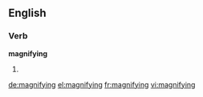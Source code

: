 ==English==

===Verb===
'''magnifying'''

# {{present participle of|[[magnify]]}}

[[de:magnifying]]
[[el:magnifying]]
[[fr:magnifying]]
[[vi:magnifying]]